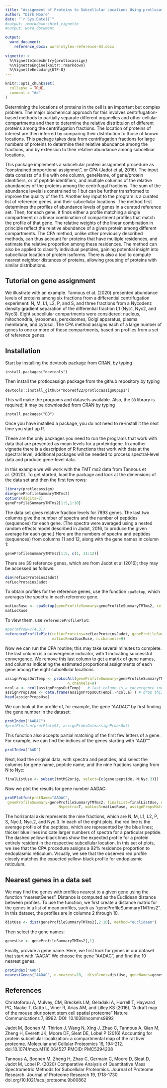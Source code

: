 ```yaml
---
title: "Assignment of Proteins to Subcellular Locations Using protlocassign"
author: "Dirk Moore"
date: "`r Sys.Date()`"
#output: rmarkdown::html_vignette
#output: word_document

output: 
  word_document:
    reference_docx: word-styles-reference-03.docx
    
vignette: >
  %\VignetteIndexEntry{protlocassign}
  %\VignetteEngine{knitr::rmarkdown}
  %\VignetteEncoding{UTF-8}
---
```


```r
knitr::opts_chunk$set(
  collapse = TRUE,
  comment = "#>"
)
```
Determining the locations of proteins in the cell is an important but complex problem. The major biochemical approach for this involves centrifugation-based methods to partially separate different organelles and other cellular compartments and then to determine the relative distribtuion of different proteins among the centrifugation fractions. The location of proteins of interest are then inferred by comparing their distribution to those of known locations. This package takes data from centrifugation fractions for large numbers of proteins to determine their relative abundance among the fractions, and by extension to their relative abundance among subcelluar locations. 

This package implements a subcellular protein assignment procedure as "constrained proportional assignmet", or CPA (Jadot et al, 2016). The input data consists of a file with one column, geneName, of gene/protein identifiers, or of peptide identifiers, and multiple columns of the relative abundances of the proteins among the centrifugal fractions. The sum of the abundance levels is constrained to 1 but can be further transfromed to improve the quality of the fit. Another key input to the program is a curated list of reference genes, and their subcellular locations. The method first determines the profiles of abundance levels of genes in a curated reference set. Then, for each gene, it finds either a profile matching a single compartment or a linear combination of compartment profiles that match the profile of that gene. The relative weights of the linear combination in principle reflect the relative abundance of a given protein among different compartments. The CPA method, unlike other previously described methods, can thus account for proteins that have multiple residences, and estimate the relative proportion among these residences. The method can also be applied to classify individual peptides, gaining potential insight into subcellular location of protein isoforms. There is also a tool to compute nearest neighbor distances of proteins, allowing grouping of proteins with similar distributions.



## Tutorial on gene assignment

We illustrate with an example. Tannous et al. (2020) presented abundance levels of proteins among six fractions from a differential centrifugation experiment: N, M, L1, L2, P, and S, and three fractions from a Nycodenz density gradient separation of the differential fraction L1 (Nyc1, Nyc2, and Nyc3). Eight subcellular compartments were considered: nucleus, mitochondria, lysosomes, peroxisomes, Golgi apparatus, plasma membrane, and cytosol. The CPA method assigns each of a large number of genes to one or more of these compartments, based on profiles from a set of reference genes. 

## Installation
Start by installing the devtools package from CRAN, by typing

```
install.packages("devtools")
```

Then install the protlocassign package from the github repository by typing

```
devtools::install_github("mooredf22/protlocassign0p1p1")
```

This will make the programs and datasets available.
Also, the `BB` library is required; it may be downloaded from CRAN by typing

```
install.packages("BB")
```
Once you have installed a package, you do not need to re-install it the next time you start up R.

These are the only packages you need to run the programs that work with data that are presented as mean levels for a protein/gene. In another vignette there is a description of R functions that work with data at the spectral level; additional packages will be needed to process spectral-level data and produce gene-level data.

In this example we will work with the TMT ms2 data from Tannous et al. (2020). To get started, load the package and look at the dimensions of the data set and then the first few rows:

```r
library(protlocassign)
dim(geneProfileSummaryTMTms2)
options(digits=2)
geneProfileSummaryTMTms2[1:5,1:10]
```
The data set gives relative fraction levels for 7893 genes. The last two columns give the number of spectra and the number of peptides (sequences) for each gene. (The spectra were averaged using a nested random effects model described in Jadot, 2016, to produce the given average for each gene.) Here are the numbers of spectra and peptides (sequences) from columns 11 and 12, along with the gene names in column 1:
```r
geneProfileSummaryTMTms2[1:5, c(1, 11:12)]
```

There are 39 reference genes, which are from Jadot et al (2016); they may be accessed as follows:
```r
dim(refLocProteinsJadot)
refLocProteinsJadot
```


To obtain profiles for the reference genes, use the function `cpaSetup`, which averages the spectra in each reference gene. 

```r
matLocRuse <- cpaSetup(geneProfileSummary=geneProfileSummaryTMTms2, refLocProteins=refLocProteinsJadot, n.channels=9)
matLocRuse

```

To view them, use `referenceProfilePlot`:
```r

#par(mfrow=c(4,3))
referenceProfilePlot(refLocProteins=refLocProteinsJadot, geneProfileSummary=geneProfileSummaryTMTms2,
                     matLocR=matLocRuse, n.channels=9)
```
Now we can run the CPA routine; this may take several minutes to complete. The last column is a convergence indicator, with 1 indicating successful convergence. We remove this last column to get a matrix of gene names, and columns indicating the estimated proportional assignments of each gene among the eight subcellular locations.

```r
assignPropsOutTemp <- proLocAll(geneProfileSummary=geneProfileSummaryTMTms2, matLocR=matLocRuse,
                            n.channels=9)
ncol.a <- ncol(assignPropsOutTemp)   # last column is a convergence indicator, which should be 1
assignPropsUse <- data.frame(assignPropsOutTemp[,-ncol.a] ) # drop this last column
head(assignPropsUse)
```


We can look at the profile of, for example, the gene "AADAC" by first finding the gene number in the dataset:
```r
protIndex("AADAC")
#protPlotfun(protPlot=93, assignProbsOut=assignProbsOut)
```
This function also accepts partial matching of the first few letters of a gene. For example, we can find the indices of the genes starting with "AAD""
```r
protIndex("AAD")
```
Next, load the original data, with spectra and peptides, and select the columns for gene name, peptide name, and the nine fractions ranging from N to Nyc:

```r
finalListUse <- subset(tmtMS2orig, select={c(gene:peptide, N:Nyc.3)})
```

Now we plot the results for gene number AADAC:

```r
protPlotfun(protName="AADAC",
 geneProfileSummary=geneProfileSummaryTMTms2, finalList=finalListUse, n.fractions=9,
                        Nspectra=T, matLocR=matLocRuse, assignPropsMat=assignPropsUse)
```                        

The horizontal axis represents the nine fractions, which are N, M, L1, L2, P, S, Nyc.1, Nyc.2, and Nyc.3. In each of the eight plots, the red line is the average profile of the peptides, which are represented by the blue lines; thicker blue lines indicate larger numbers of spectra for a particular peptide. The dashed yellow-black lines show the expected profile for a protein entirely resident in the respective subcellular location. In this set of plots, we see that the CPA procedure assigns a 92\% residence proportion to endoplasmic reticulum. Visually, we see that the observed red profile closely matches the expected yellow-black profile for endoplasmic reticulum.

## Nearest genes in a data set
We may find the genes with profiles nearest to a given gene using the function "nearestGenes". Distance is computed as the Euclidean distance between profiles. To use the function, we first create a distance matrix for the genes in a list of mean profiles, such as "geneProfileSummaryTMTms2". In this dataset, the profiles are in columns 2 through 10.

```r
distUse <- dist(geneProfileSummaryTMTms2[,2:10], method="euclidean")
```
Then select the gene names:

```r
genesUse <- geneProfileSummaryTMTms2[,1]
```
Finally, provide a gene name. Here, we first look for genes in our dataset that start with "AADA". We choose the gene "AADAC", and find the 10 nearest genes.
```r
protIndex("AAD")
nearestGenes("AADAC", n.nearest=10,  distGenes=distUse, geneNames=genesUse)
```

## References

Christoforou A, Mulvey, CM, Breckels LM, Geladaki A, Hurrell T, Hayward PC, Naake T, Gatto L, Viner R, Arias AM, and Lilley KS (2016), "A draft map of the mouse pluripotent stem cell spatial proteome" Nature Communications 7, 8992. DOI: 10.1038/ncomms9992

Jadot M, Boonen M, Thirion J, Wang N, Xing J, Zhao C, Tannous A, Qian M, Zheng H, Everett JK, Moore DF, Sleat DE, Lobel P (2016) Accounting for protein subcellular localization: a compartmental map of the rat liver proteome. Molecular and Cellular Proteomics 16, 194-212. doi:10.1074/mcp.M116.064527  PMCID: PMC5294208

Tannous A, Boonen M, Zheng H, Zhao C, Germain C, Moore D, Sleat D, Jadot M, Lobel P. (2020) Comparative Analysis of Quantitative Mass Spectrometric Methods for Subcellular Proteomics. Journal of Proteome Research. Journal of Proteome Research 19, 1718-1730.
doi.org/10.1021/acs.jproteome.9b00862


